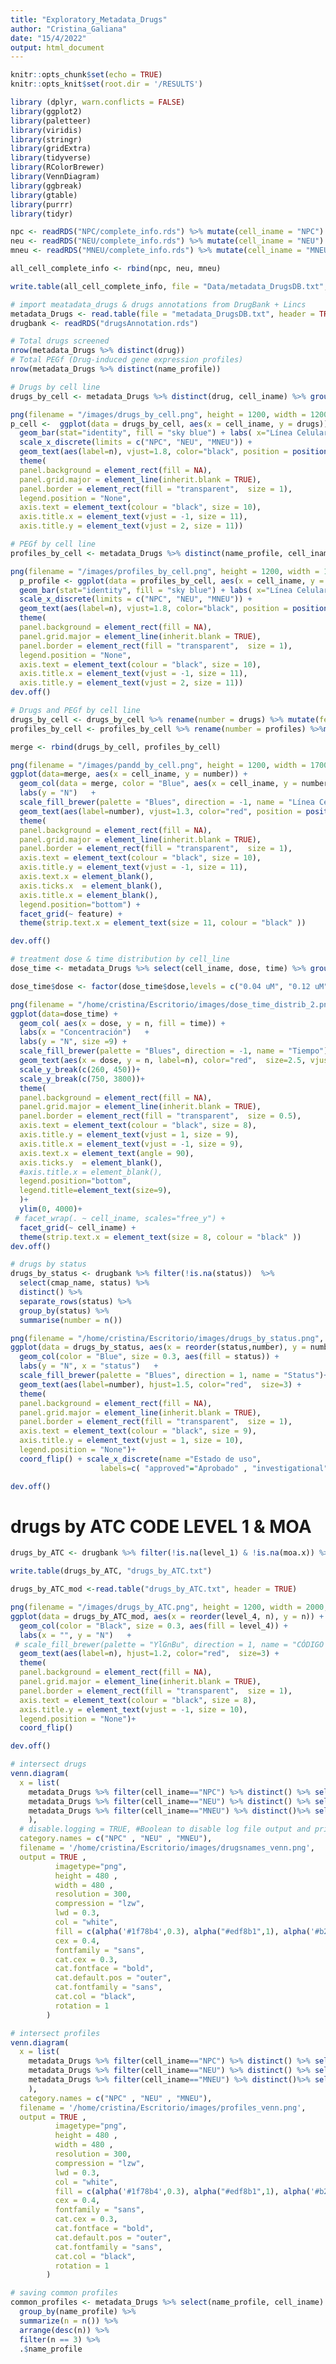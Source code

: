 ```yaml
---
title: "Exploratory_Metadata_Drugs"
author: "Cristina_Galiana"
date: "15/4/2022"
output: html_document
---
```



```r
knitr::opts_chunk$set(echo = TRUE)
knitr::opts_knit$set(root.dir = '/RESULTS')
```

```r
library (dplyr, warn.conflicts = FALSE)
library(ggplot2)
library(paletteer)
library(viridis)
library(stringr)
library(gridExtra)
library(tidyverse)
library(RColorBrewer)
library(VennDiagram)
library(ggbreak)
library(gtable)
library(purrr)
library(tidyr)
```


```r
npc <- readRDS("NPC/complete_info.rds") %>% mutate(cell_iname = "NPC")  %>% filter(!is.na(name_profile))
neu <- readRDS("NEU/complete_info.rds") %>% mutate(cell_iname = "NEU") %>% filter(!is.na(name_profile))
mneu <- readRDS("MNEU/complete_info.rds") %>% mutate(cell_iname = "MNEU") %>% filter(!is.na(name_profile))
```

```r
all_cell_complete_info <- rbind(npc, neu, mneu)
```

```r
write.table(all_cell_complete_info, file = "Data/metadata_DrugsDB.txt", sep = "\t")
```

```r
# import meatadata_drugs & drugs annotations from DrugBank + Lincs
metadata_Drugs <- read.table(file = "metadata_DrugsDB.txt", header = TRUE, sep = "\t")
drugbank <- readRDS("drugsAnnotation.rds")
```

```r
# Total drugs screened
nrow(metadata_Drugs %>% distinct(drug))
# Total PEGf (Drug-induced gene expression profiles)
nrow(metadata_Drugs %>% distinct(name_profile))
```

```r
# Drugs by cell line
drugs_by_cell <- metadata_Drugs %>% distinct(drug, cell_iname) %>% group_by(cell_iname) %>% summarise(n = n()) %>% rename(drugs = n)
```

```r

png(filename = "/images/drugs_by_cell.png", height = 1200, width = 1200, res = 300 )
p_cell <-  ggplot(data = drugs_by_cell, aes(x = cell_iname, y = drugs)) +
  geom_bar(stat="identity", fill = "sky blue") + labs( x="Línea Celular", y = "Número de fármacos") + 
  scale_x_discrete(limits = c("NPC", "NEU", "MNEU")) +
  geom_text(aes(label=n), vjust=1.8, color="black", position = position_dodge(0.9),  size=4.0) +
  theme(
  panel.background = element_rect(fill = NA),
  panel.grid.major = element_line(inherit.blank = TRUE),
  panel.border = element_rect(fill = "transparent",  size = 1),
  legend.position = "None",
  axis.text = element_text(colour = "black", size = 10),
  axis.title.x = element_text(vjust = -1, size = 11),
  axis.title.y = element_text(vjust = 2, size = 11))
```

```r
# PEGf by cell line
profiles_by_cell <- metadata_Drugs %>% distinct(name_profile, cell_iname) %>% group_by(cell_iname) %>% summarise(n = n()) %>% rename(profiles = n)
```

```r
png(filename = "/images/profiles_by_cell.png", height = 1200, width = 1200, res = 300)
  p_profile <- ggplot(data = profiles_by_cell, aes(x = cell_iname, y = profiles)) +
  geom_bar(stat="identity", fill = "sky blue") + labs( x="Línea Celular", y = "Número de PEGf") + 
  scale_x_discrete(limits = c("NPC", "NEU", "MNEU")) +
  geom_text(aes(label=n), vjust=1.8, color="black", position = position_dodge(0.9),  size=4.0) +
  theme(
  panel.background = element_rect(fill = NA),
  panel.grid.major = element_line(inherit.blank = TRUE),
  panel.border = element_rect(fill = "transparent",  size = 1),
  legend.position = "None",
  axis.text = element_text(colour = "black", size = 10),
  axis.title.x = element_text(vjust = -1, size = 11),
  axis.title.y = element_text(vjust = 2, size = 11))
dev.off()
```

```r
# Drugs and PEGf by cell line
drugs_by_cell <- drugs_by_cell %>% rename(number = drugs) %>% mutate(feature = "Fármacos")
profiles_by_cell <- profiles_by_cell %>% rename(number = profiles) %>%mutate(feature = "PEGf")
```

```r
merge <- rbind(drugs_by_cell, profiles_by_cell)
```

```r
png(filename = "/images/pandd_by_cell.png", height = 1200, width = 1700, res = 300)
ggplot(data=merge, aes(x = cell_iname, y = number)) +
  geom_col(data = merge, color = "Blue", aes(x = cell_iname, y = number, fill = cell_iname)) +
  labs(y = "N")   +
  scale_fill_brewer(palette = "Blues", direction = -1, name = "Línea Celular")+
  geom_text(aes(label=number), vjust=1.3, color="red", position = position_dodge(0.9),  size=3.5) +
  theme(
  panel.background = element_rect(fill = NA),
  panel.grid.major = element_line(inherit.blank = TRUE),
  panel.border = element_rect(fill = "transparent",  size = 1),
  axis.text = element_text(colour = "black", size = 10),
  axis.title.y = element_text(vjust = -1, size = 11),
  axis.text.x = element_blank(),
  axis.ticks.x  = element_blank(),
  axis.title.x = element_blank(),
  legend.position="bottom") +
  facet_grid(~ feature) +
  theme(strip.text.x = element_text(size = 11, colour = "black" )) 

dev.off()

```

```r
# treatment dose & time distribution by cell_line
dose_time <- metadata_Drugs %>% select(cell_iname, dose, time) %>% group_by(cell_iname, dose, time) %>% summarize(n = n())
```

```r
dose_time$dose <- factor(dose_time$dose,levels = c("0.04 uM", "0.12 uM", "0.37 uM", "1.11 uM", "3.33 uM", "10 uM", "30 uM", "60 uM","125 uM"))
```

```r
png(filename = "/home/cristina/Escritorio/images/dose_time_distrib_2.png", height = 1200, width = 1700, res = 300)
ggplot(data=dose_time) +
  geom_col( aes(x = dose, y = n, fill = time)) +
  labs(x = "Concentración")   +
  labs(y = "N", size =9) +
  scale_fill_brewer(palette = "Blues", direction = -1, name = "Tiempo")+
  geom_text(aes(x = dose, y = n, label=n), color="red",  size=2.5, vjust = -1) +
  scale_y_break(c(260, 450))+
  scale_y_break(c(750, 3800))+
  theme(
  panel.background = element_rect(fill = NA),
  panel.grid.major = element_line(inherit.blank = TRUE),
  panel.border = element_rect(fill = "transparent",  size = 0.5),
  axis.text = element_text(colour = "black", size = 8),
  axis.title.y = element_text(vjust = 1, size = 9),
  axis.title.x = element_text(vjust = -1, size = 9),
  axis.text.x = element_text(angle = 90),
  axis.ticks.y  = element_blank(),
  #axis.title.x = element_blank(),
  legend.position="bottom",
  legend.title=element_text(size=9),
  )+
  ylim(0, 4000)+
 # facet_wrap(. ~ cell_iname, scales="free_y") +
  facet_grid(~ cell_iname) +
  theme(strip.text.x = element_text(size = 8, colour = "black" ))
dev.off()
```

```r
# drugs by status
drugs_by_status <- drugbank %>% filter(!is.na(status))  %>% 
  select(cmap_name, status) %>% 
  distinct() %>%
  separate_rows(status) %>%
  group_by(status) %>%
  summarise(number = n())
```

```r
png(filename = "/home/cristina/Escritorio/images/drugs_by_status.png", height = 1200, width = 1600, res = 300)
ggplot(data = drugs_by_status, aes(x = reorder(status,number), y = number)) +
  geom_col(color = "Blue", size = 0.3, aes(fill = status)) +
  labs(y = "N", x = "status")   +
  scale_fill_brewer(palette = "Blues", direction = 1, name = "Status")+
  geom_text(aes(label=number), hjust=1.5, color="red",  size=3) +
  theme(
  panel.background = element_rect(fill = NA),
  panel.grid.major = element_line(inherit.blank = TRUE),
  panel.border = element_rect(fill = "transparent",  size = 1),
  axis.text = element_text(colour = "black", size = 9),
  axis.title.y = element_text(vjust = 1, size = 10),
  legend.position = "None")+
  coord_flip() + scale_x_discrete(name ="Estado de uso", 
                    labels=c( "approved"="Aprobado" , "investigational"="Investigación" , "experimental"="Experimental","vet"="Uso veterinario"  , "withdrawn"="Retirado"  , "nutraceutical"="Nutracéutico" , "Illicit" = "Ilícito"))

dev.off()
```

# drugs by ATC CODE LEVEL 1 & MOA

```r
drugs_by_ATC <- drugbank %>% filter(!is.na(level_1) & !is.na(moa.x)) %>% select(cmap_name, level_1) %>% mutate(level_1 =tolower(level_4)) %>% group_by(level_1)%>%summarise(n = n()) 
```

```r
write.table(drugs_by_ATC, "drugs_by_ATC.txt")
```

```r
drugs_by_ATC_mod <-read.table("drugs_by_ATC.txt", header = TRUE)
```

```r
png(filename = "/images/drugs_by_ATC.png", height = 1200, width = 2000, res = 300)
ggplot(data = drugs_by_ATC_mod, aes(x = reorder(level_4, n), y = n)) +
  geom_col(color = "Black", size = 0.3, aes(fill = level_4)) +
  labs(x = "", y = "N")   +
 # scale_fill_brewer(palette = "YlGnBu", direction = 1, name = "CÓDIGO ATC Nivel-1")+
  geom_text(aes(label=n), hjust=1.2, color="red",  size=3) +
  theme(
  panel.background = element_rect(fill = NA),
  panel.grid.major = element_line(inherit.blank = TRUE),
  panel.border = element_rect(fill = "transparent",  size = 1),
  axis.text = element_text(colour = "black", size = 8),
  axis.title.y = element_text(vjust = -1, size = 10),
  legend.position = "None")+
  coord_flip() 

dev.off()
```

  
```r
# intersect drugs
venn.diagram(
  x = list(
    metadata_Drugs %>% filter(cell_iname=="NPC") %>% distinct() %>% select(drug) %>% unlist(), 
    metadata_Drugs %>% filter(cell_iname=="NEU") %>% distinct() %>% select(drug) %>% unlist(), 
    metadata_Drugs %>% filter(cell_iname=="MNEU") %>% distinct()%>% select(drug) %>% unlist()
    ),
  # disable.logging = TRUE, #Boolean to disable log file output and print to console instead
  category.names = c("NPC" , "NEU" , "MNEU"),
  filename = '/home/cristina/Escritorio/images/drugsnames_venn.png',
  output = TRUE ,
          imagetype="png",
          height = 480 , 
          width = 480 , 
          resolution = 300,
          compression = "lzw",
          lwd = 0.3,
          col = "white",
          fill = c(alpha('#1f78b4',0.3), alpha("#edf8b1",1), alpha('#b2df8a',1)),
          cex = 0.4,
          fontfamily = "sans",
          cat.cex = 0.3,
          cat.fontface = "bold",
          cat.default.pos = "outer",
          cat.fontfamily = "sans",
          cat.col = "black",
          rotation = 1
        )

```

```r
# intersect profiles
venn.diagram(
  x = list(
    metadata_Drugs %>% filter(cell_iname=="NPC") %>% distinct() %>% select(name_profile) %>% unlist(), 
    metadata_Drugs %>% filter(cell_iname=="NEU") %>% distinct() %>% select(name_profile) %>% unlist(), 
    metadata_Drugs %>% filter(cell_iname=="MNEU") %>% distinct()%>% select(name_profile) %>% unlist()
    ),
  category.names = c("NPC" , "NEU" , "MNEU"),
  filename = '/home/cristina/Escritorio/images/profiles_venn.png',
  output = TRUE ,
          imagetype="png",
          height = 480 , 
          width = 480 , 
          resolution = 300,
          compression = "lzw",
          lwd = 0.3,
          col = "white",
          fill = c(alpha('#1f78b4',0.3), alpha("#edf8b1",1), alpha('#b2df8a',1)),
          cex = 0.4,
          fontfamily = "sans",
          cat.cex = 0.3,
          cat.fontface = "bold",
          cat.default.pos = "outer",
          cat.fontfamily = "sans",
          cat.col = "black",
          rotation = 1
        )
```

```r
# saving common profiles
common_profiles <- metadata_Drugs %>% select(name_profile, cell_iname) %>%
  group_by(name_profile) %>%
  summarize(n = n()) %>%
  arrange(desc(n)) %>%
  filter(n == 3) %>%
  .$name_profile
```

